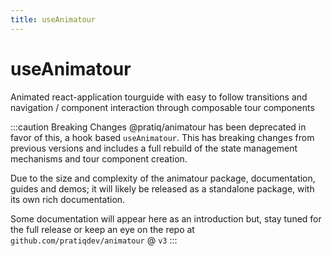 ```yaml
---
title: useAnimatour
---
```



# 


<Card>
<MainText>
<h1>useAnimatour</h1>
Animated react-application tourguide with easy to follow transitions and navigation / component
interaction through composable tour components
</MainText>
</Card>



:::caution Breaking Changes
@pratiq/animatour has been deprecated in favor of this, a hook based `useAnimatour`. This has
breaking changes from previous versions and includes a full rebuild of the state management
mechanisms and tour component creation.

Due to the size and complexity of the animatour package, documentation, guides and demos; it will
likely be released as a standalone package, with its own rich documentation.

Some documentation will appear here as an introduction but, stay tuned for the full release or 
keep an eye on the repo at `github.com/pratiqdev/animatour` @ `v3`
:::

<!-- ignore-file -->